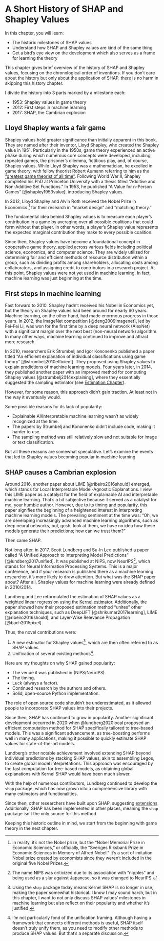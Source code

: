 # A Short History of SHAP and Shapley Values {#history}

In this chapter, you will learn:

- The historic milestones of SHAP values
- Understand how SHAP and Shapley values are kind of the same thing
- Get a bird's eye view on the development which also serves as a frame for learning the theory

This chapter gives  brief overview of the history of SHAP and Shapley values, focusing on the chronological order of inventions.
If you don't care about the history but only about the application of SHAP, there is no harm in skipping this history chapter.

I divide the history into 3 parts marked by a milestone each:

- 1953: Shapley values in game theory
- 2012: First steps in machine learning
- 2017: SHAP, the Cambrian explosion

## Lloyd Shapley wants a fair game

Shapley values hold greater significance than initially apparent in this book.
They are named after their inventor, Lloyd Shapley, who created the Shapley value in 1951.
Particularly in the 1950s, game theory experienced an active phase during which numerous core concepts were developed, including repeated games, the prisoner's dilemma, fictitious play, and, of course, Shapley values.
While Lloyd Shapley was a mathematician, he excelled in game theory, with fellow theorist Robert Aumann referring to him as the ["greatest game theorist of all time"](https://www.wsj.com/articles/lloyd-shapley-won-the-nobel-prize-for-economics-1923-2016-1458342678).
Following World War II, Shapley completed his PhD at Princeton University with a thesis titled "Additive and Non-Additive Set Functions."
In 1953, he published "A Value for n-Person Games" [@shapley1953value], introducing Shapley values.

In 2012, Lloyd Shapley and Alvin Roth received the Nobel Prize in Economics [^fake-nobel] for their research in "market design" and "matching theory."

The fundamental idea behind Shapley values is to measure each player's contribution in a game by averaging over all possible coalitions that could form without that player.
In other words, a player's Shapley value represents the expected marginal contribution they make to every possible coalition.

Since then, Shapley values have become a foundational concept in cooperative game theory, applied across various fields including political science, economics, and computer science.
They are widely utilized for determining fair and efficient methods of resource distribution within a group, such as dividing profits among shareholders, allocating costs among collaborators, and assigning credit to contributors in a research project.
At this point, Shapley values were not yet used in machine learning.
In fact, machine learning was just beginning at the time. 

## First steps in machine learning

Fast forward to 2010.
Shapley hadn't received his Nobel in Economics yet, but the theory on Shapley values had been around for nearly 60 years.
Machine learning, on the other hand, had made enormous progress in those years.
In 2012, the ImageNet competition [@deng2009imagenet], led by Fei-Fei Li, was won for the first time by a deep neural network (AlexNet) with a significant margin over the next best (non-neural network) algorithm.
In many other ways, machine learning continued to improve and attract more research.

In 2010, researchers Erik Štrumbelj and Igor Kononenko published a paper titled "An efficient explanation of individual classifications using game theory" [@strumbelj2010efficient].
They proposed using Shapley values to explain predictions of machine learning models.
Four years later, in 2014, they published another paper with an improved method for computing Shapley values [@strumbelj2014explaining], where they essentially suggested the sampling estimator (see [Estimation Chapter](#estimation)).

However, for some reason, this approach didn't gain traction.
At least not in the way it eventually would.

Some possible reasons for its lack of popularity:

- Explainable AI/Interpretable machine learning wasn't as widely recognized at the time.
- The papers by Štrumbelj and Kononenko didn't include code, making it harder to use.
- The sampling method was still relatively slow and not suitable for image or text classification.

But all these reasons are somewhat speculative.
Let's examine the events that led to Shapley values becoming popular in machine learning.

## SHAP causes a Cambrian explosion

Around 2016, another paper about LIME [@ribeiro2016should] emerged, which stands for Local Interpretable Model-Agnostic Explanations.
I view this LIME paper as a catalyst for the field of explainable AI and interpretable machine learning.
That's a bit subjective because it served as a catalyst for me, your humble author.
However, due to its timing and popularity, this paper signifies the beginning of a heightened interest in interpreting machine learning models.
The prevailing sentiment at the time was: "Oh, we are developing increasingly advanced machine learning algorithms, such as deep neural networks, but, gosh, look at them, we have no idea how these models generate their predictions; how can we trust them?"

Then came SHAP.

Not long after, in 2017, Scott Lundberg and Su-In Lee published a paper called "A Unified Approach to Interpreting Model Predictions" [@lundberg2017unified].
It was published at NIPS, now NeurIPS[^neurips], which stands for Neural Information Processing Systems.
This is a major conference, and if your research is published there as a machine learning researcher, it's more likely to draw attention.
But what was the SHAP paper about?
After all, Shapley values for machine learning were already defined in 2010/2014.

Lundberg and Lee reformulated the estimation of SHAP values as a weighted linear regression using the [Kernel estimator](#estimation).
Additionally, the paper showed how their proposed estimation method "unites" other explanation techniques, such as DeepLIFT [@shrikumar2017learning], LIME [@ribeiro2016should], and Layer-Wise Relevance Propagation [@bach2015pixel].

Thus, the novel contributions were:

1. A new estimator for Shapley values[^new-estimator], which are then often referred to as SHAP values.
2. Unification of several existing methods[^unification].

[^unification]: I'm not particularly fond of the unification framing.
Although having a framework that connects different methods is useful, SHAP itself doesn't truly unify them, as you need to modify other methods to produce SHAP values.
But that's a separate discussion.

[^new-estimator]: Using the `shap` package today means Kernel SHAP is no longer in use, making the paper somewhat historical.
I know I may sound harsh, but in this chapter, I want to not only discuss SHAP values' milestones in machine learning but also reflect on their popularity and whether it's justified.

Here are my thoughts on why SHAP gained popularity:

- The venue it was published in (NIPS/NeurIPS).
- The timing.
- Luck (always a factor).
- Continued research by the authors and others.
- Solid, open-source Python implementation.

The role of open source code shouldn't be underestimated, as it allowed people to incorporate SHAP values into their projects.

Since then, SHAP has continued to grow in popularity.
Another significant development occurred in 2020 when @lundberg2020local proposed an efficient computation method for SHAP specifically tailored to tree-based models.
This was a significant advancement, as tree-boosting performs well in many applications, making it possible to quickly estimate SHAP values for state-of-the-art models.

Lundberg's other notable achievement involved extending SHAP beyond individual predictions by stacking SHAP values, akin to assembling Legos, to create global model interpretations.
This approach was encouraged by the fast computation for tree-based models, as obtaining global explanations with Kernel SHAP would have been much slower.

With the help of numerous contributors, Lundberg continued to develop the `shap` package, which has now grown into a comprehensive library with many estimators and functionalities.

Since then, other researchers have built upon SHAP, suggesting [extensions](#extensions).
Additionally, SHAP has been implemented in other places, meaning the `shap` package isn't the only source for this method.

Keeping this historic outline in mind, we start from the beginning with game theory in the next chapter.


[^fake-nobel]: In reality, it's not the Nobel prize, but the "Nobel Memorial Prize in Economic Sciences," or officially, the "Sveriges Riksbank Prize in Economic Sciences in Memory of Alfred Nobel." It's a sort of imitation Nobel prize created by economists since they weren't included in the original five Nobel Prizes.

[^neurips]: The name NIPS was criticized due to its association with "nipples" and being used as a slur against Japanese, so it was changed to NeurIPS.
